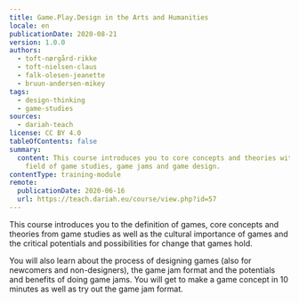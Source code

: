 ```yaml
---
title: Game.Play.Design in the Arts and Humanities
locale: en
publicationDate: 2020-08-21
version: 1.0.0
authors:
  - toft-nørgård-rikke
  - toft-nielsen-claus
  - falk-olesen-jeanette
  - bruun-andersen-mikey
tags:
  - design-thinking
  - game-studies
sources:
  - dariah-teach
license: CC BY 4.0
tableOfContents: false
summary:
  content: This course introduces you to core concepts and theories within the
    field of game studies, game jams and game design.
contentType: training-module
remote:
  publicationDate: 2020-06-16
  url: https://teach.dariah.eu/course/view.php?id=57
---
```

This course introduces you to the definition of games, core concepts and theories from game studies as well as the cultural importance of games and the critical potentials and possibilities for change that games hold.

You will also learn about the process of designing games (also for newcomers and non-designers), the game jam format and the potentials and benefits of doing game jams. You will get to make a game concept in 10 minutes as well as try out the game jam format.

